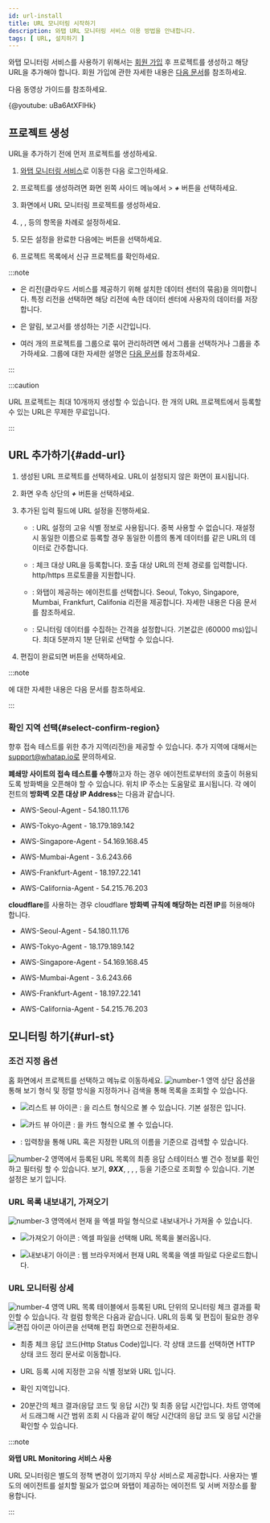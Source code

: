```yaml
---
id: url-install
title: URL 모니터링 시작하기
description: 와탭 URL 모니터링 서비스 이용 방법을 안내합니다.
tags: [ URL, 설치하기 ]
---
```



와탭 모니터링 서비스를 사용하기 위해서는 [회원 가입](https://www.whatap.io/ko/signup/) 후 프로젝트를 생성하고 해당 URL을 추가해야 합니다. 회원 가입에 관한 자세한 내용은 [다음 문서](../account/account-manage)를 참조하세요.

다음 동영상 가이드를 참조하세요.

{@youtube: uBa6AtXFlHk}

## 프로젝트 생성

URL을 추가하기 전에 먼저 프로젝트를 생성하세요.

1. [와탭 모니터링 서비스](https://service.whatap.io)로 이동한 다음 로그인하세요.

1. 프로젝트를 생성하려면 화면 왼쪽 사이드 메뉴에서 <Cmdname sid="BTN07332" className="uitext" /> &gt; ***+*** <Cmdname sid='BTN06696' className='uitext'/> 버튼을 선택하세요.

1. <Cmdname sid="TTL07073" className="uitext" /> 화면에서 URL 모니터링 프로젝트를 생성하세요.

1. <Cmdname sid="project_name" className="uitext" />, <Cmdname sid="data_server_region" className="uitext" />, <Cmdname sid="project_time_zone" className="uitext" /> 등의 항목을 차례로 설정하세요.

    <ImgLang img='url-project.png' desc='url 모니터링 프로젝트' />

1. 모든 설정을 완료한 다음에는 <Cmdname sid="creating_a_project" className="uitext" /> 버튼을 선택하세요.

1. 프로젝트 목록에서 신규 프로젝트를 확인하세요.

:::note

* <Cmdname sid="data_server_region" className="uitext" />은 리전(클라우드 서비스를 제공하기 위해 설치한 데이터 센터의 묶음)을 의미합니다. 특정 리전을 선택하면 해당 리전에 속한 데이터 센터에 사용자의 데이터를 저장합니다.

* <Cmdname sid="project_time_zone" className="uitext" />은 알림, 보고서를 생성하는 기준 시간입니다.

* 여러 개의 프로젝트를 그룹으로 묶어 관리하려면 <Cmdname sid="project_groups" className="uitext" />에서 그룹을 선택하거나 그룹을 추가하세요. 그룹에 대한 자세한 설명은 [다음 문서](../project/group)를 참조하세요.

:::

:::caution

URL 프로젝트는 최대 10개까지 생성할 수 있습니다. 한 개의 URL 프로젝트에서 등록할 수 있는 URL은 무제한 무료입니다.

:::

## URL 추가하기{#add-url}

1. 생성된 URL 프로젝트를 선택하세요. URL이 설정되지 않은 화면이 표시됩니다.

1. 화면 우측 상단의 ***+*** <Cmdname sid="add_url" className="uitext" /> 버튼을 선택하세요. 

1. 추가된 입력 필드에 URL 설정을 진행하세요.

    <ImgLang img='url-input-field.png' desc='url 입력 필드' />

    * <Cmdname sid="name" className="uitext" />: URL 설정의 고유 식별 정보로 사용됩니다. 중복 사용할 수 없습니다. 재설정 시 동일한 이름으로 등록할 경우 동일한 이름의 통계 데이터를 같은 URL의 데이터로 간주합니다.

    * <Cmdname sid="url" className="uitext" />: 체크 대상 URL을 등록합니다. 호출 대상 URL의 전체 경로를 입력합니다. http/https 프로토콜을 지원합니다.
    
    * <Cmdname sid="check_location" className="uitext" />: 와탭이 제공하는 에이전트를 선택합니다. Seoul, Tokyo, Singapore, Mumbai, Frankfurt, Califonia 리전을 제공합니다. 자세한 내용은 <Link to="#select-confirm-region">다음 문서</Link>를 참조하세요.

    * <Cmdname sid="collection_cycle" className="uitext" />: 모니터링 데이터를 수집하는 간격을 설정합니다. 기본값은 <Cmdname sid="1_min" className="uitext" />(60000 ms)입니다. 최대 5분까지 1분 단위로 선택할 수 있습니다.

1. 편집이 완료되면 <Cmdname sid="save" className="uitext" /> 버튼을 선택하세요.

:::note

<Cmdname sid="event_setting" className="uitext" />에 대한 자세한 내용은 <Link to='url-event'>다음 문서</Link>를 참조하세요.

:::

### 확인 지역 선택{#select-confirm-region}

향후 접속 테스트를 위한 추가 지역(리전)을 제공할 수 있습니다. 추가 지역에 대해서는 support@whatap.io로 문의하세요.

**폐쇄망 사이트의 접속 테스트를 수행**하고자 하는 경우 에이전트로부터의 호출이 허용되도록 방화벽을 오픈해야 할 수 있습니다. 위치 IP 주소는 도움말로 표시됩니다. 각 에이전트의 **방화벽 오픈 대상 IP Address**는 다음과 같습니다.

* AWS-Seoul-Agent - 54.180.11.176

* AWS-Tokyo-Agent - 18.179.189.142

* AWS-Singapore-Agent - 54.169.168.45

* AWS-Mumbai-Agent - 3.6.243.66

* AWS-Frankfurt-Agent - 18.197.22.141

* AWS-California-Agent - 54.215.76.203

**cloudflare**를 사용하는 경우 cloudflare **방화벽 규칙에 해당하는 리전 IP**를 허용해야 합니다.

* AWS-Seoul-Agent - 54.180.11.176

* AWS-Tokyo-Agent - 18.179.189.142

* AWS-Singapore-Agent - 54.169.168.45

* AWS-Mumbai-Agent - 3.6.243.66

* AWS-Frankfurt-Agent - 18.197.22.141

* AWS-California-Agent - 54.215.76.203 


## 모니터링 하기{#url-st}

<ImgLang img='url-monitoring.png' desc='URL 모니터링 화면' />

### 조건 지정 옵션

홈 화면에서 프로젝트를 선택하고 <Cmdname sid="url_list" className="uitext" /> 메뉴로 이동하세요. ![number-1](/img/number-01.png) 영역 상단 옵션을 통해 보기 형식 및 정렬 방식을 지정하거나 검색을 통해 목록을 조회할 수 있습니다.

* ![리스트 뷰 아이콘](/img/ic-list.svg) <Cmdname sid="list_view" className="uitext" />: <Cmdname sid="url_list" className="uitext" />을 리스트 형식으로 볼 수 있습니다. 기본 설정은 <Cmdname sid="list_view" className="uitext" />입니다. 

* ![카드 뷰 아이콘](/img/ic-project.svg) <Cmdname sid="card_view" className="uitext" />: <Cmdname sid="url_list" className="uitext" />을 카드 형식으로 볼 수 있습니다.

* <Cmdname sid="search" className="uitext" />: 입력창을 통해 URL 혹은 지정한 URL의 이름을 기준으로 검색할 수 있습니다.

![number-2](/img/number-02.png) 영역에서 등록된 URL 목록의 최종 응답 스테이터스 별 건수 정보를 확인하고 필터링 할 수 있습니다. <Cmdname sid="status_total" className="uitext" /> 보기, ***9XX***, <Cmdname sid="status_5xx" className="uitext" />, <Cmdname sid="status_4xx" className="uitext" />, <Cmdname sid="status_3xx" className="uitext" />, <Cmdname sid="status_2xx" className="uitext" /> 등을 기준으로 조회할 수 있습니다. 기본 설정은 <Cmdname sid="status_total" className="uitext" /> 보기 입니다.

### URL 목록 내보내기, 가져오기

![number-3](/img/number-03.png) 영역에서 현재 <Cmdname sid="url_list" className="uitext" />을 엑셀 파일 형식으로 내보내거나 가져올 수 있습니다. 

* ![가져오기 아이콘](/img/ico-import.svg) <Cmdname sid="import" className="uitext" />: 엑셀 파일을 선택해 URL 목록을 불러옵니다. 

* ![내보내기 아이콘](/img/ico-export.svg) <Cmdname sid="export" className="uitext" />: 웹 브라우저에서 현재 URL 목록을 엑셀 파일로 다운로드합니다.

### URL 모니터링 상세

![number-4](/img/number-04.png) 영역 URL 목록 테이블에서 등록된 URL 단위의 모니터링 체크 결과를 확인할 수 있습니다. 각 컬럼 항목은 다음과 같습니다. URL의 등록 및 편집이 필요한 경우 ![편집 아이콘](/img/ic-edit.svg) <Cmdname sid="edit_url" className="uitext" /> 아이콘을 선택해 편집 화면으로 전환하세요.

* <Cmdname sid="current_status" className="uitext" />

  최종 체크 응답 코드(Http Status Code)입니다. 각 상태 코드를 선택하면 HTTP 상태 코드 정리 문서로 이동합니다.

* <Cmdname sid="name_and_url" className="uitext" />

  URL 등록 시에 지정한 고유 식별 정보와 URL 입니다.

* <Cmdname sid="check_region" className="uitext" />

  확인 지역입니다.

* <Cmdname sid="elapsed" className="uitext" />

  20분간의 체크 결과(응답 코드 및 응답 시간) 및 최종 응답 시간입니다. 차트 영역에서 드래그해 시간 범위 조회 시 다음과 같이 해당 시간대의 응답 코드 및 응답 시간을 확인할 수 있습니다.

  <ImgLang img='url-monitoring-dt.png' desc='상세' />

:::note 

**와탭 URL Monitoring 서비스 사용**

URL 모니터링은 별도의 정책 변경이 있기까지 무상 서비스로 제공합니다. 사용자는 별도의 에이전트를 설치할 필요가 없으며 와탭이 제공하는 에이전트 및 서버 저장소를 활용합니다.

:::